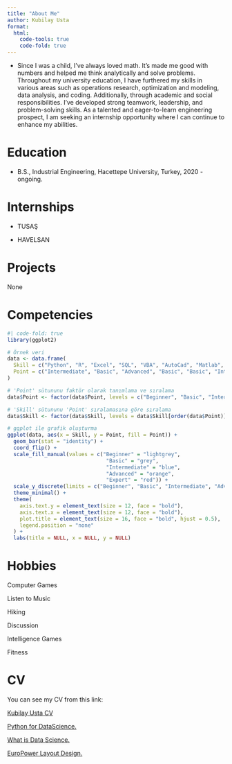 ```yaml
---
title: "About Me"
author: Kubilay Usta
format:
  html:
    code-tools: true
    code-fold: true
---
```


-   Since I was a child, I've always loved math. It's made me good with numbers and helped me think analytically and solve problems. Throughout my university education, I have furthered my skills in various areas such as operations research, optimization and modeling, data analysis, and coding. Additionally, through academic and social responsibilities. I've developed strong teamwork, leadership, and problem-solving skills. As a talented and eager-to-learn engineering prospect, I am seeking an internship opportunity where I can continue to enhance my abilities.

# Education

-   B.S., Industrial Engineering, Hacettepe University, Turkey, 2020 - ongoing.

# Internships

-   TUSAŞ

-   HAVELSAN

# Projects

None

# Competencies

```r
#| code-fold: true
library(ggplot2)

# Örnek veri
data <- data.frame(
  Skill = c("Python", "R", "Excel", "SQL", "VBA", "AutoCad", "Matlab", "Minitab"),
  Point = c("Intermediate", "Basic", "Advanced", "Basic", "Basic", "Intermediate", "Beginner", "Beginner")
)

# 'Point' sütununu faktör olarak tanımlama ve sıralama
data$Point <- factor(data$Point, levels = c("Beginner", "Basic", "Intermediate", "Advanced", "Expert"))

# 'Skill' sütununu 'Point' sıralamasına göre sıralama
data$Skill <- factor(data$Skill, levels = data$Skill[order(data$Point)])

# ggplot ile grafik oluşturma
ggplot(data, aes(x = Skill, y = Point, fill = Point)) +
  geom_bar(stat = "identity") +
  coord_flip() +
  scale_fill_manual(values = c("Beginner" = "lightgrey", 
                                "Basic" = "grey", 
                                "Intermediate" = "blue", 
                                "Advanced" = "orange", 
                                "Expert" = "red")) +
  scale_y_discrete(limits = c("Beginner", "Basic", "Intermediate", "Advanced", "Expert")) +
  theme_minimal() +
  theme(
    axis.text.y = element_text(size = 12, face = "bold"), 
    axis.text.x = element_text(size = 12, face = "bold"),
    plot.title = element_text(size = 16, face = "bold", hjust = 0.5),
    legend.position = "none"
  ) +
  labs(title = NULL, x = NULL, y = NULL)

```

# Hobbies

Computer Games

Listen to Music

Hiking

Discussion

Intelligence Games

Fitness

# CV

You can see my CV from this link:

[Kubilay Usta CV](KubilayUstaCV.pdf){.download-button}

[Python for DataScience.](pythonfordatascience.pdf){.download-button}

[What is Data Science.](whatisdatascience.pdf){.download-button}

[EuroPower Layout Design.](EuroPower.pdf){.download-button}
